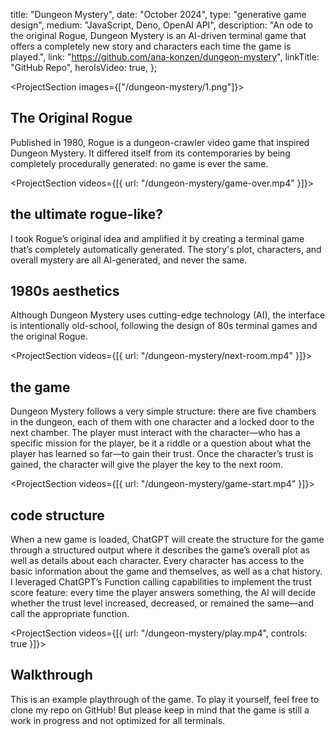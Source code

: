 

  title: "Dungeon Mystery",
  date: "October 2024",
  type: "generative game design",
  medium: "JavaScript, Deno, OpenAI API",
  description:
    "An ode to the original Rogue, Dungeon Mystery is an AI-driven terminal game that offers a completely new story and characters each time the game is played.",
  link: "https://github.com/ana-konzen/dungeon-mystery",
  linkTitle: "GitHub Repo",
  heroIsVideo: true,
};

<ProjectSection images={["/dungeon-mystery/1.png"]}>

## The Original Rogue

Published in 1980, Rogue is a dungeon-crawler video game that inspired Dungeon
Mystery. It differed itself from its contemporaries by being completely
procedurally generated: no game is ever the same.

</ProjectSection>

<ProjectSection videos={[{ url: "/dungeon-mystery/game-over.mp4" }]}>

## the ultimate rogue-like?

I took Rogue’s original idea and amplified it by creating a terminal game that’s
completely automatically generated. The story's plot, characters, and overall
mystery are all AI-generated, and never the same.

## 1980s aesthetics

Although Dungeon Mystery uses cutting-edge technology (AI), the interface is
intentionally old-school, following the design of 80s terminal games and the
original Rogue.

</ProjectSection>

<ProjectSection videos={[{ url: "/dungeon-mystery/next-room.mp4" }]}>

## the game

Dungeon Mystery follows a very simple structure: there are five chambers in the
dungeon, each of them with one character and a locked door to the next chamber.
The player must interact with the character—who has a specific mission for the
player, be it a riddle or a question about what the player has learned so far—to
gain their trust. Once the character’s trust is gained, the character will give
the player the key to the next room.

</ProjectSection>

<ProjectSection videos={[{ url: "/dungeon-mystery/game-start.mp4" }]}>

## code structure

When a new game is loaded, ChatGPT will create the structure for the game
through a structured output where it describes the game’s overall plot as well
as details about each character. Every character has access to the basic
information about the game and themselves, as well as a chat history. I
leveraged ChatGPT’s Function calling capabilities to implement the trust score
feature: every time the player answers something, the AI will decide whether the
trust level increased, decreased, or remained the same—and call the appropriate
function.

</ProjectSection>

<ProjectSection videos={[{ url: "/dungeon-mystery/play.mp4", controls: true }]}>

## Walkthrough

This is an example playthrough of the game. To play it yourself, feel free to
clone my repo on GitHub! But please keep in mind that the game is still a work
in progress and not optimized for all terminals.

<SecButton
  label="GitHub Repo"
  href="https://github.com/ana-konzen/dungeon-mystery"
/>

</ProjectSection>
